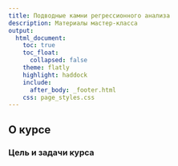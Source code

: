 ```yaml
---
title: Подводные камни регрессионного анализа
description: Материалы мастер-класса
output:
  html_document:
    toc: true
    toc_float:
      collapsed: false
    theme: flatly
    highlight: haddock
    include:
      after_body: _footer.html
    css: page_styles.css
---
```

 
## О курсе

### Цель и задачи курса

<!-- Цели этого курса: познакомить с применением различных математических методов обработки данных и научить самостоятельно их анализировать с использованием скриптов на языке статистического программирования R. Слушатели научатся представлять результаты в наглядном виде, интерпретировать их и оформлять в виде научного отчета. -->

<!-- ### Контакты -->

<!-- Хайтов Вадим Михайлович -  polydora[]rambler.ru -->


<!-- ### Задания, дедлайны и оценки -->
<!-- Оценка за курс выставляется в соответствии с накопительной схемой. Итоговая оценка складывается из трех источников. -->

<!-- + После прохождения каждой темы слушатели получают домашнее задание. Оцениваются только сданные  воремя  задания. -->

<!-- + После прохождения курса слушатели выполняют учебнй проект, основанный на анализе предложенных данных. -->

<!-- + Финальный теоретический тест. -->

